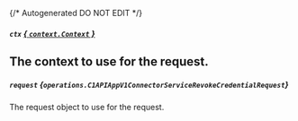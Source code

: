 {/* Autogenerated DO NOT EDIT  */}

##### `ctx` [*{ `context.Context` }*](https://pkg.go.dev/context#Context)
The context to use for the request.
---
##### `request` *{`operations.C1APIAppV1ConnectorServiceRevokeCredentialRequest`}*
The request object to use for the request.

<Collapsible openLabel={Labels.showProperties} closeLabel={Labels.hideProperties}>
  <C1APIAppV1ConnectorServiceRevokeCredentialRequest />
</Collapsible>


